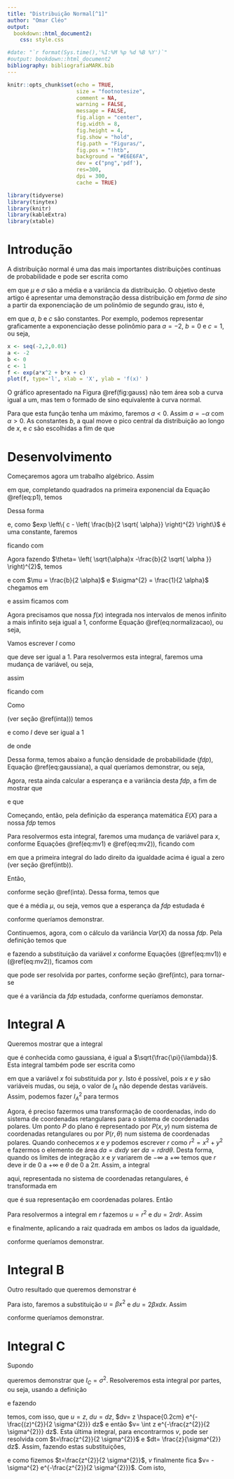 ```yaml
---
title: "Distribuição Normal[^1]"
author: "Omar Cléo"
output: 
  bookdown::html_document2:
    css: style.css  

#date: "`r format(Sys.time(),'%I:%M %p %d %B %Y')`"
#output: bookdown::html_document2
bibliography: bibliografiaMARK.bib
---
```


```r
knitr::opts_chunk$set(echo = TRUE, 
                      size = "footnotesize",
                      comment = NA,
                      warning = FALSE,
                      message = FALSE,
                      fig.align = "center",
                      fig.width = 8, 
                      fig.height = 4, 
                      fig.show = "hold",
                      fig.path = "Figuras/",
                      fig.pos = "!htb",
                      background = "#E6E6FA",
                      dev = c("png",'pdf'),
                      res=300,
                      dpi = 300,
                      cache = TRUE)


```


```r
library(tidyverse)
library(tinytex)
library(knitr)
library(kableExtra)
library(xtable)
```


[^1]: Caso encontre erros, queira fazer comentários, ou trocar uma ideia sobre o artigo, por favor, me escreva: omarcnpereiraead@gmail.com

# Introdução

A distribuição normal é uma das mais importantes distribuições contínuas de probabilidade e pode ser escrita como

\begin{equation} 
f(x)= \frac{1}{\sqrt{2 \pi \sigma}} e^{- \frac{(x - \mu)^{2}}{2 \sigma^{2}}}
,
(\#eq:gaussiana)
\end{equation}

em que $\mu$ e $\sigma$ são a média e a variância da distribuição. O objetivo deste artigo é apresentar uma demonstração dessa distribuição em _forma de sino_ a partir da exponenciação de um polinômio de segundo grau, isto é, 

\begin{equation}
f(x)= exp \{ ax^{2} + bx + c \}
(\#eq:polinomio)
,
\end{equation}

em que $a$, $b$ e $c$ são constantes. Por exemplo, podemos representar graficamente a exponenciação desse polinômio para $a=-2$, $b=0$ e $c=1$, ou seja,

```r
x <- seq(-2,2,0.01)
a <- -2
b <- 0
c <- 1
f <- exp(a*x^2 + b*x + c)
plot(f, type='l', xlab = 'X', ylab = 'f(x)' )
```

O gráfico apresentado na Figura \@ref(fig:gauss) não tem área sob a curva igual a um, mas tem o formado de sino equivalente à curva normal.

Para que esta função tenha um máximo, faremos $a<0$. Assim $a=- \alpha$ com $\alpha > 0$. As constantes $b$, a qual move o pico central da distribuição ao longo de $x$, e $c$ são escolhidas a fim de que

\begin{equation}
\int_{- \infty}^{+ \infty} f(x) \hspace{0.2cm} dx = 1
(\#eq:normalizacao)
.
\end{equation}

# Desenvolvimento

Começaremos agora um trabalho algébrico. Assim

\begin{equation}
f(x)= exp \{ -(\alpha x^{2} - bx) \} exp \{ {c} \}
(\#eq:p1)
,
\end{equation}

em que, completando quadrados na primeira exponencial da Equação \@ref(eq:p1), temos

\begin{equation*}
\alpha x^{2} - bx = \left( \sqrt{ \alpha } x - \frac{b}{2 \sqrt{ \alpha }} \right)^{2} - \left(\frac{b}{2 \sqrt{ \alpha}}\right)^{2}
.
\end{equation*}

Dessa forma

\begin{equation*}
f(x)= exp \left\{ -\left( \sqrt{\alpha} x - \frac{b}{2 \sqrt{ \alpha }} \right)^{2}  \right\}  exp \left\{ c - \left( \frac{b}{2 \sqrt{ \alpha}} \right)^{2}  \right\}
,
\end{equation*}

e, como $exp \left\{ c - \left( \frac{b}{2 \sqrt{ \alpha}} \right)^{2}  \right\}$ é uma constante, faremos

\begin{equation*}
\beta = exp \left\{ c - \left( \frac{b}{2 \sqrt{ \alpha}} \right)^{2}  \right\}
,
\end{equation*}

ficando com

\begin{equation*}
f(x) \hspace{0.2cm} = \hspace{0.2cm} \beta \hspace{0.2cm} exp \left\{ -\left( \sqrt{\alpha} x - \frac{b}{2 \sqrt{ \alpha }} \right)^{2}  \right\}
.
\end{equation*}

Agora fazendo $\theta= \left( \sqrt{\alpha}x -\frac{b}{2 \sqrt{ \alpha }} \right)^{2}$, temos

\begin{eqnarray*}
\theta & = & \left( \sqrt{\alpha} x - \frac{b}{2 \sqrt{ \alpha }} \right)^{2}\nonumber\\
       & = & \left( \frac{2 \alpha x - b}{2 \sqrt{ \alpha }} \right)^{2}\nonumber\\
       & = & \frac{ \left( x - \frac{b}{ 2 \alpha} \right)^{2} }{ 4 \alpha }
\end{eqnarray*}

e com $\mu = \frac{b}{2 \alpha}$ e $\sigma^{2} = \frac{1}{2 \alpha}$ chegamos em

\begin{equation*}
\theta = \frac{ \left( x - \mu \right)^{2} }{ 2 \sigma^{2} }
\end{equation*}

e assim ficamos com

\begin{equation*}
f(x)\hspace{0.2cm}=\hspace{0.2cm} \beta \hspace{0.2cm} exp \left\{ -  \frac{ \left( x - \mu \right)^{2} }{ 2 \sigma^{2} } \right\}
.
\end{equation*}

Agora precisamos que nossa $f(x)$ integrada nos intervalos de menos infinito a mais infinito seja igual a $1$, conforme Equação \@ref(eq:normalizacao), ou seja,

\begin{equation*}
\int_{- \infty}^{+ \infty} f(x) \hspace{0.2cm} dx = 1
,
\end{equation*}

Vamos escrever $I$ como

\begin{equation}\label{norm1}
I = \int_{- \infty}^{+ \infty}  \beta \hspace{0.2cm} exp \left\{ -  \frac{ \left( x - \mu \right)^{2} }{ 2 \sigma^{2} } \right\} \hspace{0.2cm} dx
,
\end{equation}

que deve ser igual a $1$. Para resolvermos esta integral, faremos uma mudança de variável, ou seja, 

\begin{equation}
u \hspace{0.2cm} = \hspace{0.2cm} x \hspace{0.2cm} - \hspace{0.2cm} \mu
(\#eq:mv1)
\end{equation}

assim

\begin{equation}
du \hspace{0.2cm} = \hspace{0.2cm} dx \hspace{0.2cm} 
(\#eq:mv2)
,
\end{equation}

ficando com

\begin{equation*}
I = \beta  \int_{- \infty}^{+ \infty}   \hspace{0.2cm} e^{ - \frac{u^{2}}{ 2 \sigma^{2}} } \hspace{0.2cm} du \hspace{0.2cm}
.
\end{equation*}

Como

\begin{equation*}
\int_{- \infty}^{+ \infty}   \hspace{0.2cm} e^{ - \gamma u^{2} } \hspace{0.2cm} du = \sqrt{ \frac{ \pi }{ \gamma } } \hspace{0.5cm} ,
\end{equation*}

(ver seção \@ref(inta))) temos

\begin{equation*}
I \hspace{0.2cm} = \hspace{0.2cm} \beta \hspace{0.2cm} \sqrt{ 2 \sigma^{2} \pi }
,
\end{equation*}

e como $I$ deve ser igual a $1$

\begin{equation*}
\beta \hspace{0.2cm} \sqrt{ 2 \sigma^{2} \pi } \hspace{0.2cm} = \hspace{0.2cm} 1
,
\end{equation*}

de onde

\begin{equation*}
\beta \hspace{0.2cm} = \hspace{0.2cm} \frac{1}{ \sqrt{ 2 \sigma^{2} \pi }} \hspace{0.2cm}
.
\end{equation*}

Dessa forma, temos abaixo a função densidade de probabilidade ($fdp$), Equação \@ref(eq:gaussiana), a qual queríamos demonstrar, ou seja,

\begin{equation*}
f(x)= \frac{1}{\sqrt{2 \pi \sigma}} e^{- \frac{(x - \mu)^{2}}{2 \sigma^{2}}}\hspace{0.2cm}
.
\end{equation*}

Agora, resta ainda calcular a esperança e a variância desta $fdp$, a fim de mostrar que

\begin{equation}\label{media1}
\mu \hspace{0.2cm}  = \hspace{0.2cm}   E(X) \hspace{0.2cm}  = \hspace{0.2cm} \int_{- \infty}^{+ \infty}   \hspace{0.2cm}  x \hspace{0.2cm}  f(x) \hspace{0.2cm}  dx \hspace{0.2cm}
\end{equation}

e que

\begin{equation}\label{variancia}
\sigma^{2} \hspace{0.2cm}  = \hspace{0.2cm}   Var(X) \hspace{0.2cm}  = \hspace{0.2cm} E [ ( X - \mu )^{2} ]      \hspace{0.2cm}  = \hspace{0.2cm}  \int_{- \infty}^{+ \infty}   \hspace{0.2cm}  ( X - \mu )^{2} \hspace{0.2cm}  f(x) \hspace{0.2cm}  dx \hspace{0.2cm}.
\end{equation}

Começando, então, pela definição da esperança matemática $E(X)$ para a nossa $fdp$ temos

\begin{eqnarray*}
E(X) & = & \int_{- \infty}^{+ \infty}   \hspace{0.2cm}  x \hspace{0.2cm}  f(x) \hspace{0.2cm}  dx\nonumber\\
     & = & \int_{- \infty}^{+ \infty}   \hspace{0.2cm}  \frac{x}{\sqrt{2 \pi \sigma^{2}}} e^{- \frac{(x - \mu)^{2}}{2 \sigma^{2}}}\hspace{0.2cm} du\nonumber\\
     & = & \frac{1}{\sqrt{2 \pi \sigma^{2}}} \int_{- \infty}^{+ \infty}   \hspace{0.2cm} x   e^{- \frac{(x - \mu)^{2}}{2 \sigma^{2}}} \hspace{0.2cm}  du\hspace{0.2cm}
.
\end{eqnarray*}

Para resolvermos esta integral, faremos uma mudança de variável para $x$, conforme Equações \@ref(eq:mv1) e \@ref(eq:mv2)), ficando com

\begin{eqnarray*}
E(X) & = & \frac{1}{\sqrt{2 \pi \sigma^{2}}} \int_{- \infty}^{+ \infty}   \hspace{0.2cm}(u + \mu) \hspace{0.2cm} e^{- \frac{(u)^{2}}{2 \sigma^{2}}}\hspace{0.2cm}  \hspace{0.2cm}  du \hspace{0.2cm}\nonumber\\
     & = & \frac{1}{\sqrt{2 \pi \sigma^{2}}} \left[  \int_{- \infty}^{+ \infty}   \hspace{0.1cm} u \hspace{0.1cm} e^{- \frac{(u)^{2}}{2 \sigma^{2}}}\hspace{0.1cm}  \hspace{0.1cm}  du \hspace{0.1cm}  + \hspace{0.1cm} \int_{- \infty}^{+ \infty}   \hspace{0.1cm} \mu \hspace{0.1cm} e^{- \frac{(u)^{2}}{2 \sigma^{2}}}\hspace{0.1cm}  \hspace{0.1cm}  du       \right]\nonumber\\
\end{eqnarray*}

em que a primeira integral do lado direito da igualdade acima é igual a zero (ver seção \@ref(intb)).

Então,

\begin{equation*}
E(X) \hspace{0.2cm}  = \hspace{0.2cm}\frac{\mu}{\sqrt{2 \pi \sigma^{2}}} \int_{- \infty}^{+ \infty}   \hspace{0.2cm}  e^{- \frac{(u)^{2}}{2 \sigma^{2}}} \hspace{0.2cm} du\hspace{0.2cm} \hspace{0.2cm}.
\end{equation*}

conforme seção \@ref(inta). Dessa forma, temos que

\begin{equation*}
E(X) \hspace{0.2cm}  = \hspace{0.2cm}\frac{\mu}{\sqrt{2 \pi \sigma^{2}}} \hspace{0.2cm} \sqrt{2 \pi \sigma^{2}} \hspace{0.2cm} = \hspace{0.2cm} \mu
\hspace{0.2cm},
\end{equation*}

que é a média $\mu$, ou seja, vemos que a esperança da $fdp$ estudada é

\begin{equation}\label{media5}
E(X) \hspace{0.2cm}  = \hspace{0.2cm} \mu
\hspace{0.2cm},
\end{equation}

conforme queríamos demonstrar.

Continuemos, agora, com o cálculo da variância $Var (X)$ da nossa $fdp$. Pela definição temos que
\begin{eqnarray*}
Var(X) &  = & E [ ( X - \mu )^{2} ]\nonumber\\
       &  = &   \int_{- \infty}^{+ \infty}   \hspace{0.2cm}  ( x - \mu )^{2} \hspace{0.2cm}  f(x) \hspace{0.2cm}  dx \hspace{0.2cm}\nonumber\\
       &  = &  \frac{1}{\sqrt{2 \pi \sigma^{2}}} \int_{- \infty}^{+ \infty}   \hspace{0.2cm}(x - \mu)^{2} \hspace{0.2cm} e^{- \frac{(x - \mu)^{2}}{2 \sigma^{2}}}\hspace{0.2cm}  \hspace{0.2cm}  dx \hspace{0.2cm}
,
\end{eqnarray*}

e fazendo a substituição da variável $x$ conforme Equações (\@ref(eq:mv1)) e (\@ref(eq:mv2)), ficamos com

\begin{equation*}
Var(X) \hspace{0.2cm}  = \hspace{0.2cm} \frac{1}{\sqrt{2 \pi \sigma^{2}}} \int_{- \infty}^{+ \infty}   \hspace{0.2cm}(u)^{2} \hspace{0.2cm} e^{- \frac{(u)^{2}}{2 \sigma^{2}}}\hspace{0.2cm}  \hspace{0.2cm}  du
\hspace{0.2cm},
\end{equation*}

que pode ser resolvida por partes, conforme seção \@ref(intc), para tornar-se

\begin{equation}\label{var3}
Var(X) \hspace{0.2cm}  = \hspace{0.2cm} \sigma^{2}
\hspace{0.2cm},
\end{equation}

que é a variância da $fdp$ estudada, conforme queríamos demonstar.



# Integral A {#inta}

Queremos mostrar que a integral

\begin{equation}\label{int1}
I_{A} =  \int_{- \infty}^{+ \infty}   \hspace{0.2cm} e^{- \lambda x^{2}}\hspace{0.2cm}  \hspace{0.2cm}  dx
\hspace{0.2cm},
\end{equation}

que é conhecida como gaussiana, é igual a $\sqrt{\frac{\pi}{\lambda}}$. Esta integral também pode ser escrita como

\begin{equation*}
I_{A} =  \int_{- \infty}^{+ \infty}   \hspace{0.2cm} e^{- \lambda y^{2}}\hspace{0.2cm}  \hspace{0.2cm}  dy
\hspace{0.2cm},
\end{equation*}

em que a variável $x$ foi substituida por $y$. Isto é possível, pois $x$ e $y$ são variáveis mudas, ou seja, o valor de $I_{A}$ não depende destas variáveis. Assim, podemos fazer $I_{A}^{2}$ para termos

\begin{eqnarray*}
I_{A}^{2} & = & \int_{- \infty}^{+ \infty}   \hspace{0.2cm} e^{- \lambda x^{2}}\hspace{0.2cm}  \hspace{0.2cm}  dx  \hspace{0.3cm}    \int_{- \infty}^{+ \infty}   \hspace{0.2cm} e^{- \lambda y^{2}}\hspace{0.2cm}  \hspace{0.2cm}  dy
\hspace{0.2cm}\\
    &=& \int_{- \infty}^{+ \infty}   \hspace{0.2cm} \int_{- \infty}^{+ \infty}   \hspace{0.2cm} e^{- \lambda (x^{2} + y^{2})}\hspace{0.2cm}dx \hspace{0.2cm} dy \hspace{0.2cm}
.
\end{eqnarray*}

Agora, é preciso fazermos uma transformação de coordenadas, indo do sistema de coordenadas retangulares para o sistema de coordenadas polares. Um ponto $P$ do plano é representado por $P(x, y)$ num sistema de coordenadas retangulares ou por $P(r, \theta)$ num sistema de coordenadas polares. Quando conhecemos $x$ e $y$ podemos escrever $r$ como $r^{2}=x^{2} +y^{2}$ e fazermos o elemento de área $da = dx dy$ ser $da = r dr d\theta$. Desta forma, quando os limites de integração $x$ e $y$ variarem de $- \infty$ a $+ \infty$ temos que $r$ deve ir de $0$ a $+ \infty$ e $\theta$ de $0$ a $2 \pi$. Assim, a integral

\begin{equation*}
I_{A}^{2} =  \int_{- \infty}^{+ \infty}   \hspace{0.2cm} \int_{- \infty}^{+ \infty}   \hspace{0.2cm} e^{- \lambda (x^{2} + y^{2})}\hspace{0.2cm}dx \hspace{0.2cm} dy \hspace{0.2cm}
\end{equation*}

aqui, representada no sistema de coordenadas retangulares, é transformada em

\begin{equation*}
I_{A}^{2} =  \int_{0}^{2 \pi}   \hspace{0.2cm} \int_{0}^{+ \infty}   \hspace{0.2cm} r e^{- \lambda r^{2}}\hspace{0.2cm}dr \hspace{0.2cm} d\theta \hspace{0.2cm}
\end{equation*}

que é sua representação em coordenadas polares. Então

\begin{eqnarray*}
I_{A}^{2} & = & \int_{0}^{2 \pi}  d\theta \hspace{0.2cm} \int_{0}^{+ \infty}   \hspace{0.2cm} r e^{- \lambda r^{2}}\hspace{0.2cm}dr \hspace{0.2cm}\\
    & = & 2 \pi \hspace{0.2cm} \int_{0}^{+ \infty}   \hspace{0.2cm} r e^{- \lambda r^{2}}\hspace{0.2cm}dr \hspace{0.2cm}
.
\end{eqnarray*}

Para resolvermos a integral em $r$ fazemos $u = r^{2}$ e $du = 2 r dr$. Assim

\begin{eqnarray*}
I_{A}^{2} & = & 2 \pi \hspace{0.2cm} \int_{0}^{+ \infty}   \hspace{0.2cm} \frac{1}{2}\hspace{0.2cm}  e^{- \lambda u}\hspace{0.2cm}du \hspace{0.2cm}\\
    & = & \left[ - \frac{\pi}{\lambda} \hspace{0.2cm} e^{- \lambda u}\hspace{0.2cm} \right]_{0}^{+ \infty}\\
    & = & - \frac{\pi}{\lambda} \left( \frac{1}{e^{+ \infty}} - \frac{1}{e^{\lambda (0)}} \right)\\
    & = & - \frac{\pi}{\lambda} \left( 0 - 1 \right)\\
    & = & \frac{\pi}{\lambda}
\end{eqnarray*}

e finalmente, aplicando a raiz quadrada em ambos os lados da igualdade,

\begin{equation}\label{int6}
I_{A} = \sqrt{\frac{\pi}{\lambda}}
\end{equation}

conforme queríamos demonstrar.


# Integral B {#intb}

Outro resultado que queremos demonstrar é

\begin{equation}\label{intb1}
I_{B} =  \int_{- \infty}^{+ \infty}   \hspace{0.2cm} x \hspace{0.2cm} e^{- \beta x^{2}}\hspace{0.2cm}  \hspace{0.2cm}  dx = 0
\hspace{0.2cm},
\end{equation}

Para isto, faremos a substituição $u = \beta x^{2}$ e $du = 2 \beta x dx$. Assim

\begin{eqnarray*}
I_{B} & = &  \int_{- \infty}^{+ \infty}   \hspace{0.2cm} \frac{1}{2 \beta} \hspace{0.2cm} e^{-u}\hspace{0.2cm}  \hspace{0.2cm}  du\\
      & = & \frac{1}{2 \beta} \int_{- \infty}^{+ \infty}   \hspace{0.2cm} e^{-u}\hspace{0.2cm} \hspace{0.2cm} du\\
      & = & \frac{1}{2 \beta} \left[ - e^{-u}  \right]_{- \infty}^{+ \infty}\\
      & = & \frac{1}{2 \beta} \left( - \frac{1}{e^{+ \infty}} + \frac{1}{e^{- \infty}}  \right)\\
      & = & \frac{1}{2 \beta} \left( -0 + 0 \right)\\
      & = & 0
\end{eqnarray*}

conforme queríamos demonstrar.

# Integral C {#intc}

Supondo

\begin{equation}
I_{C} \hspace{0.2cm}  = \hspace{0.2cm} \frac{1}{\sqrt{2 \pi \sigma^{2}}} \int_{- \infty}^{+ \infty}   \hspace{0.2cm}(z)^{2} \hspace{0.2cm} e^{- \frac{(z)^{2}}{2 \sigma^{2}}}\hspace{0.2cm}  \hspace{0.2cm}  dz
\hspace{0.2cm},
(\#eq:intc1)
\end{equation}

queremos demonstrar que $I_{C} = \sigma^{2}$. Resolveremos esta integral por partes, ou seja, usando a definição

\begin{equation}
\int u dv = uv - \int v du
(\#eq:intc2)
\end{equation}

e fazendo

\begin{equation*}
I_{C} \hspace{0.2cm}  = \hspace{0.2cm} \frac{1}{\sqrt{2 \pi \sigma^{2}}} \int_{- \infty}^{+ \infty}   \hspace{0.2cm} \underbrace{z}_{u}         \underbrace{ z \hspace{0.2cm} e^{- \frac{(z)^{2}}{2 \sigma^{2}}}\hspace{0.2cm}  \hspace{0.2cm}  dz}_{dv}
\hspace{0.2cm},
\end{equation*}

temos, com isso, que $u=z$, $du=dz$, $dv= z \hspace{0.2cm} e^{- \frac{(z)^{2}}{2 \sigma^{2}}}  dz$ e então $v= \int z e^{-\frac{z^{2}}{2 \sigma^{2}}} dz$. Esta última integral, para encontrarmos $v$, pode ser resolvida com $t=\frac{z^{2}}{2 \sigma^{2}}$ e $dt= \frac{z}{\sigma^{2}} dz$. Assim, fazendo estas substituições,

\begin{eqnarray*}
v & = & \sigma^{2} \int e^{-t} dt\\
  & = & - \sigma^{2}  e^{-t}
,
\end{eqnarray*}

e como fizemos $t=\frac{z^{2}}{2 \sigma^{2}}$, $v$ finalmente fica $v= - \sigma^{2} e^{-\frac{z^{2}}{2 \sigma^{2}}}$. Com isto,

\begin{eqnarray*}
I_{C}  & = & \frac{1}{\sqrt{2 \pi \sigma^{2}}} \left[ - z \sigma^{2} e^{- \frac{z^{2}}{2 \sigma^{2}}}   \right]_{-\infty}^{+\infty} - \int_{- \infty}^{+ \infty} \left( - \sigma^{2} e^{-\frac{z^{2}}{2 \sigma^{2}}}   \right) dz\\
       & = & \frac{\sigma^{2}}{\sqrt{2 \pi \sigma^{2}}} \int_{- \infty}^{+ \infty} e^{-\frac{z^{2}}{2 \sigma^{2}}} \hspace{0.2cm} dz\\
        & = & \frac{\sigma^{2}}{\sqrt{2 \pi \sigma^{2}}} \sqrt{2 \pi \sigma^{2}}\\
        & = & \sigma^{2}
.
\end{eqnarray*}

<!-- conforme queríamos demonstrar. Observamos que, durante esta última passagem, usamos dois resultados desenvolvidos nos Apêndices \ref{inta} e \ref{intb}. -->





